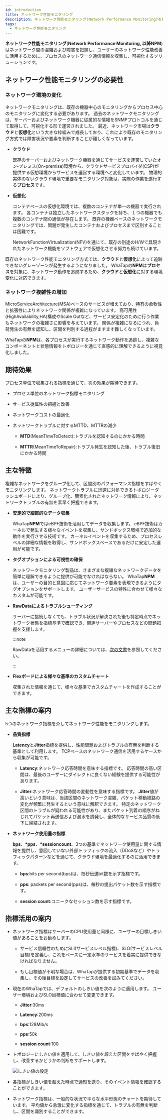 ```yaml
---
id: introduction
title: ネットワーク性能モニタリング
description: ネットワーク性能モニタリング(Network Performance Monitoring)を紹介します。
tags:
  - ネットワーク性能モニタリング
---
```


**ネットワーク性能モニタリング**(**Network Performance Monitoring, 以降NPM**)はネットワーク間の混雑および障害を把握し、ユーザーのネットワーク性能改善に活用するために、プロセスのネットワーク通信情報を収集し、可視化するソリューションです。

## ネットワーク性能モニタリングの必要性

### ネットワーク環境の変化

ネットワークモニタリングは、既存の機器中心のモニタリングからプロセス中心のモニタリングに変化する必要があります。 過去のネットワークモニタリングは、サーバーおよびネットワーク機器に従属的な情報をSNMPプロトコルを通じて取得して、可視化する形で運営されました。 最近、ネットワーク市場は**クラウド**と**仮想化**という大きな枠組みで成長しており、これにより既存のモニタリング方式では障害状況や要素を判断することが難しくなっています。

-   **クラウド**

    既存のサーバーおよびネットワーク機器を通じてサービスを運営していたオン‐プレミス(On-premise)環境から、クラウドサービスプロバイダ(CSP)が提供する仮想環境からサービスを運営する環境へと変化しています。 物理的実体のないクラウド環境で重要なモニタリング対象は、実際の作業を遂行する**プロセス**です。

-   **仮想化**

    コンテナベースの仮想化環境では、複数のコンテナが単一の機器で実行されます。 各コンテナは独立したネットワークスタックを持ち、１つの機器でも複数のコンテナ間の通信が存在します。 既存の機器ベースのネットワークモニタリングでは、問題が発生したコンテナおよびプロセスまで区別することは困難です。

    NetworkFunctionVirtualization(NFV)を通じて、既存の別途のH/Wで具現されたネットワーク機能をソフトウェアで仮想化させる努力も続けています。

既存のネットワーク性能モニタリング方式では、**クラウド**と**仮想化**によって追跡できないグレーゾーンが発生するようになりました。 WhaTapの**NPM**は**プロセス**を対象に、ネットワーク動作を追跡するため、**クラウド**と**仮想化**に対する環境変化に対応できます。

### ネットワーク複雑性の増加

MicroServiceArchitecture(MSA)ベースのサービスが増えており、特有の柔軟性と拡張性によりネットワーク関係が複雑になっています。 高可用性(HighAvailability,HA)構成やScale Outなど、サービス安定化のために行う作業もネットワークの複雑さに影響を与えています。 関係が複雑になるにつれ、負荷発生の有無を認知し、区間を判別する過程がますます難しくなっています。

WhaTapの**NPM**は、各プロセスが実行するネットワーク動作を追跡し、複雑なコンポーネントと状態情報をトポロジーを通じて直感的に理解できるように視覚化しました。

## 期待効果

プロセス単位で収集される指標を通じて、次の効果が期待できます。

-   プロセス単位のネットワーク指標モニタリング

-   サービス従属性の把握と改善

-   ネットワークコストの最適化

-   ネットワークトラブルに対するMTTD、MTTRの減少

    -   **MTD**(MeanTimeToDetect):トラブルを認知するのにかかる時間

    -   **MTTR**(MeanTimeToRepair):トラブル発生を認知した後、トラブル復旧にかかる時間

## 主な特徴

複雑なネットワークをグループ化して、区間別のパフォーマンス指標をすばやくモニタリングします。 ネットワークトラブルに迅速に対処できるトポロジーダッシュボードにより、グループ化、簡素化されたネットワーク情報により、ネットワークトラブルの有無を素早く把握できます。

-   **安定的で細部的なデータ収集**

    WhaTap**NPM**ではeBPF技術を活用してデータを収集します。 eBPF技術はカーネルで発生する様々なイベントを収集し、サンドボックス環境で追加的な動作を実行させる技術です。 カーネルイベントを収集するため、プロセスレベルの詳細な情報を取得し、サンドボックスベースであるだけに安定した運用が可能です。

-   **タグオプションによる可視性の確保**

    ネットワークモニタリング製品は、さまざまな複雑なネットワークデータを簡単に理解できるように提供が可能でなければならない。 WhaTap**NPM**は、ユーザーの目的と意図に応じてネットワーク要素を表現できるようにタグオプションをサポートします。 ユーザーサービスの特性に合わせて様々なカスタムが可能です。

-   **RawDataによるトラブルシューティング**

    サーバーに接続しなくても、トラブル状況が解決された後も特定時点でネットワーク状態を指標基準で確認でき、関連サーバーやプロセスなどの問題把握を支援します。

    :::note

    RawDataを活用するメニューの詳細については、[次の文書](analysis-tcp-udp-sessions)を参照してください。

    :::

-   **Flexボードによる様々な基準のカスタムチャート**

    収集された情報を通じて、様々な基準でカスタムチャートを作成することができます。

## 主な指標の案内

5つのネットワーク指標を介してネットワーク性能をモニタリングします。

-   **品質指標**

    **Latency**と**Jitter**指標を提供し、性能問題およびトラブルの有無を判断する基準として利用します。 TCPベースのネットワーク通信を活用するケースから収集が可能です。

    -   **Latency**:ネットワーク応答時間を意味する指標です。 応答時間の高い区間は、最後のユーザーにダイレクトに良くない経験を提供する可能性があります。

    -   **Jitter**:ネットワーク応答時間の変動性を意味する指標です。 **Jitter**値が高いという意味は、当該区間のネットワーク混雑、パケット移動経路の変化が頻繁に発生するという意味に解釈できます。 特定のネットワーク区間のトラブルが疑われる可能性があり、またパケット到着の順序がねじれてパケット再送信および漏水を誘発し、全体的なサービス品質の低下に帰結されます。

-   **ネットワーク使用量の指標**

    **bps**、**\*pps**、**\*sessioncount**、3つの基準でネットワーク使用量に関する情報を提供し、意図していない外部トラフィックの流入（DDoSなど）やトラフィックパターンなどを通じて、クラウド環境を最適化するのに活用できます。

    -   **bps**:bits per second(bps)は、毎秒伝送bit数を示す指標です。

    -   **pps**: packets per second(pps)は、毎秒の提出パケット数を示す指標です。

    -   **session count**:ユニークなセッション数を示す指標です。

## 指標活用の案内

-   ネットワーク指標はサーバーのCPU使用量と同様に、ユーザーの目標しきい値があることをお勧めします。

    -   サービス信頼性のためにSLI(サービスレベル指標)、SLO(サービスレベル目標)を定義し、これをベースに一定水準のサービスを着実に提供できなければなりません。

    -   もし目標値が不明な場合は、WhaTapが提供する初期基準でデータを収集し、その後目標を設定してサービスの改善を試みてください。

-   現在のWhaTapでは、デフォルトのしきい値を次のように適用します。 ユーザー環境およびSLO目標値に合わせて変更できます。

    -   **Jitter**:30ms

    -   **Latency**:200ms

    -   **bps**:128Mib/s

    -   **pps**:50k

    -   **session count**:100

-   トポロジーにしきい値を適用して、しきい値を超えた区間をすばやく把握し、改善するかどうかの判断をサポートします。

    ![しきい値の設定](/img/npm-threshold-sample.png)

-   各指標がしきい値を超えた時点で通知を送り、そのイベント情報を確認することができます。

-   ネットワーク指標は、一般的な状況で平らな水平形態のチャートを期待しています。 平均値から急激に変化する指標を通じて、トラブルの有無を判断し、区間を識別することができます。

